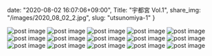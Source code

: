 date: "2020-08-02 16:07:06+09:00",
Title: "宇都宮 Vol.1",
share_img: "/images/2020_08_02_2.jpg",
slug: "utsunomiya-1"
}

<img src="/images/2020_08_02_1.jpg" alt="post image" />
<img src="/images/2020_08_02_2.jpg" alt="post image" />
<img src="/images/2020_08_02_3.jpg" alt="post image" />
<img src="/images/2020_08_02_4.jpg" alt="post image" />
<img src="/images/2020_08_02_5.jpg" alt="post image" />
<img src="/images/2020_08_02_6.jpg" alt="post image" />
<img src="/images/2020_08_02_7.jpg" alt="post image" />
<img src="/images/2020_08_02_8.jpg" alt="post image" />
<img src="/images/2020_08_02_9.jpg" alt="post image" />
<img src="/images/2020_08_02_10.jpg" alt="post image" />
<img src="/images/2020_08_02_11.jpg" alt="post image" />
<img src="/images/2020_08_02_12.jpg" alt="post image" />
<img src="/images/2020_08_02_13.jpg" alt="post image" />
<img src="/images/2020_08_02_14.jpg" alt="post image" />
<img src="/images/2020_08_02_15.jpg" alt="post image" />
